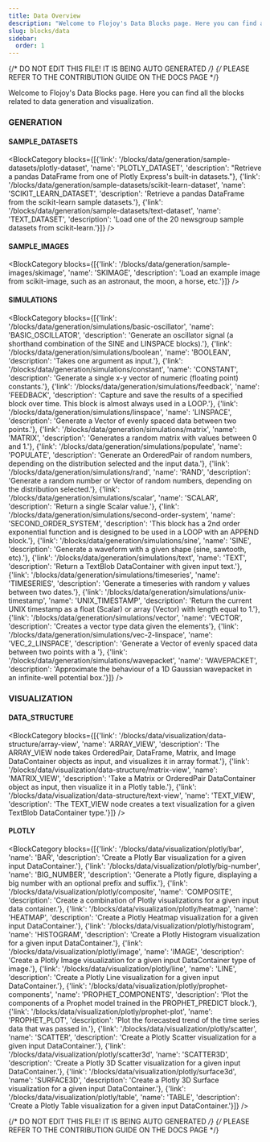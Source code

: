 ```yaml
---
title: Data Overview
description: "Welcome to Flojoy's Data Blocks page. Here you can find all the blocks related to data generation and visualization."
slug: blocks/data
sidebar:
  order: 1
---
```


{/* DO NOT EDIT THIS FILE! IT IS BEING AUTO GENERATED */}
{/* PLEASE REFER TO THE CONTRIBUTION GUIDE ON THE DOCS PAGE */}


Welcome to Flojoy's Data Blocks page. Here you can find all the blocks related to data generation and visualization.

### GENERATION
#### SAMPLE_DATASETS
<BlockCategory blocks={[{'link': '/blocks/data/generation/sample-datasets/plotly-dataset', 'name': 'PLOTLY_DATASET', 'description': "Retrieve a pandas DataFrame from one of Plotly Express's built-in datasets."}, {'link': '/blocks/data/generation/sample-datasets/scikit-learn-dataset', 'name': 'SCIKIT_LEARN_DATASET', 'description': 'Retrieve a pandas DataFrame from the scikit-learn sample datasets.'}, {'link': '/blocks/data/generation/sample-datasets/text-dataset', 'name': 'TEXT_DATASET', 'description': 'Load one of the 20 newsgroup sample datasets from scikit-learn.'}]} />

#### SAMPLE_IMAGES
<BlockCategory blocks={[{'link': '/blocks/data/generation/sample-images/skimage', 'name': 'SKIMAGE', 'description': 'Load an example image from scikit-image, such as an astronaut, the moon, a horse, etc.'}]} />

#### SIMULATIONS
<BlockCategory blocks={[{'link': '/blocks/data/generation/simulations/basic-oscillator', 'name': 'BASIC_OSCILLATOR', 'description': 'Generate an oscillator signal (a shorthand combination of the SINE and LINSPACE blocks).'}, {'link': '/blocks/data/generation/simulations/boolean', 'name': 'BOOLEAN', 'description': 'Takes one argument as input.'}, {'link': '/blocks/data/generation/simulations/constant', 'name': 'CONSTANT', 'description': 'Generate a single x-y vector of numeric (floating point) constants.'}, {'link': '/blocks/data/generation/simulations/feedback', 'name': 'FEEDBACK', 'description': 'Capture and save the results of a specified block over time. This block is almost always used in a LOOP.'}, {'link': '/blocks/data/generation/simulations/linspace', 'name': 'LINSPACE', 'description': 'Generate a Vector of evenly spaced data between two points.'}, {'link': '/blocks/data/generation/simulations/matrix', 'name': 'MATRIX', 'description': 'Generates a random matrix with values between 0 and 1.'}, {'link': '/blocks/data/generation/simulations/populate', 'name': 'POPULATE', 'description': 'Generate an OrderedPair of random numbers, depending on the distribution selected and the input data.'}, {'link': '/blocks/data/generation/simulations/rand', 'name': 'RAND', 'description': 'Generate a random number or Vector of random numbers, depending on the distribution selected.'}, {'link': '/blocks/data/generation/simulations/scalar', 'name': 'SCALAR', 'description': 'Return a single Scalar value.'}, {'link': '/blocks/data/generation/simulations/second-order-system', 'name': 'SECOND_ORDER_SYSTEM', 'description': 'This block has a 2nd order exponential function and is designed to be used in a LOOP with an APPEND block.'}, {'link': '/blocks/data/generation/simulations/sine', 'name': 'SINE', 'description': 'Generate a waveform with a given shape (sine, sawtooth, etc).'}, {'link': '/blocks/data/generation/simulations/text', 'name': 'TEXT', 'description': 'Return a TextBlob DataContainer with given input text.'}, {'link': '/blocks/data/generation/simulations/timeseries', 'name': 'TIMESERIES', 'description': 'Generate a timeseries with random y values between two dates.'}, {'link': '/blocks/data/generation/simulations/unix-timestamp', 'name': 'UNIX_TIMESTAMP', 'description': 'Return the current UNIX timestamp as a float (Scalar) or array (Vector) with length equal to 1.'}, {'link': '/blocks/data/generation/simulations/vector', 'name': 'VECTOR', 'description': 'Creates a vector type data given the elements'}, {'link': '/blocks/data/generation/simulations/vec-2-linspace', 'name': 'VEC_2_LINSPACE', 'description': 'Generate a Vector of evenly spaced data between two points with a '}, {'link': '/blocks/data/generation/simulations/wavepacket', 'name': 'WAVEPACKET', 'description': 'Approximate the behaviour of a 1D Gaussian wavepacket in an infinite-well potential box.'}]} />


### VISUALIZATION
#### DATA_STRUCTURE
<BlockCategory blocks={[{'link': '/blocks/data/visualization/data-structure/array-view', 'name': 'ARRAY_VIEW', 'description': 'The ARRAY_VIEW node takes OrderedPair, DataFrame, Matrix, and Image DataContainer objects as input, and visualizes it in array format.'}, {'link': '/blocks/data/visualization/data-structure/matrix-view', 'name': 'MATRIX_VIEW', 'description': 'Take a Matrix or OrderedPair DataContainer object as input, then visualize it in a Plotly table.'}, {'link': '/blocks/data/visualization/data-structure/text-view', 'name': 'TEXT_VIEW', 'description': 'The TEXT_VIEW node creates a text visualization for a given TextBlob DataContainer type.'}]} />

#### PLOTLY
<BlockCategory blocks={[{'link': '/blocks/data/visualization/plotly/bar', 'name': 'BAR', 'description': 'Create a Plotly Bar visualization for a given input DataContainer.'}, {'link': '/blocks/data/visualization/plotly/big-number', 'name': 'BIG_NUMBER', 'description': 'Generate a Plotly figure, displaying a big number with an optional prefix and suffix.'}, {'link': '/blocks/data/visualization/plotly/composite', 'name': 'COMPOSITE', 'description': 'Create a combination of Plotly visualizations for a given input data container.'}, {'link': '/blocks/data/visualization/plotly/heatmap', 'name': 'HEATMAP', 'description': 'Create a Plotly Heatmap visualization for a given input DataContainer.'}, {'link': '/blocks/data/visualization/plotly/histogram', 'name': 'HISTOGRAM', 'description': 'Create a Plotly Histogram visualization for a given input DataContainer.'}, {'link': '/blocks/data/visualization/plotly/image', 'name': 'IMAGE', 'description': 'Create a Plotly Image visualization for a given input DataContainer type of image.'}, {'link': '/blocks/data/visualization/plotly/line', 'name': 'LINE', 'description': 'Create a Plotly Line visualization for a given input DataContainer.'}, {'link': '/blocks/data/visualization/plotly/prophet-components', 'name': 'PROPHET_COMPONENTS', 'description': 'Plot the components of a Prophet model trained in the PROPHET_PREDICT block.'}, {'link': '/blocks/data/visualization/plotly/prophet-plot', 'name': 'PROPHET_PLOT', 'description': 'Plot the forecasted trend of the time series data that was passed in.'}, {'link': '/blocks/data/visualization/plotly/scatter', 'name': 'SCATTER', 'description': 'Create a Plotly Scatter visualization for a given input DataContainer.'}, {'link': '/blocks/data/visualization/plotly/scatter3d', 'name': 'SCATTER3D', 'description': 'Create a Plotly 3D Scatter visualization for a given input DataContainer.'}, {'link': '/blocks/data/visualization/plotly/surface3d', 'name': 'SURFACE3D', 'description': 'Create a Plotly 3D Surface visualization for a given input DataContainer.'}, {'link': '/blocks/data/visualization/plotly/table', 'name': 'TABLE', 'description': 'Create a Plotly Table visualization for a given input DataContainer.'}]} />


{/* DO NOT EDIT THIS FILE! IT IS BEING AUTO GENERATED */}
{/* PLEASE REFER TO THE CONTRIBUTION GUIDE ON THE DOCS PAGE */}
